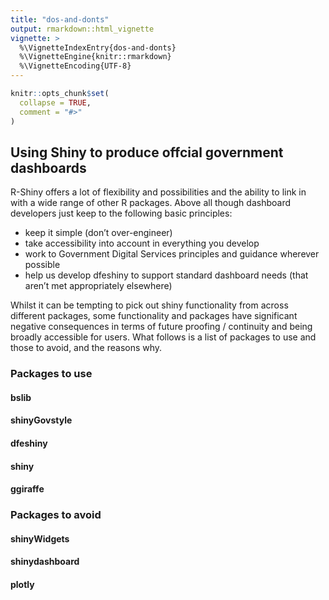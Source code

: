 ```yaml
---
title: "dos-and-donts"
output: rmarkdown::html_vignette
vignette: >
  %\VignetteIndexEntry{dos-and-donts}
  %\VignetteEngine{knitr::rmarkdown}
  %\VignetteEncoding{UTF-8}
---
```


```r
knitr::opts_chunk$set(
  collapse = TRUE,
  comment = "#>"
)
```

## Using Shiny to produce offcial government dashboards

R-Shiny offers a lot of flexibility and possibilities and the ability to link in with a wide range of other 
R packages. Above all though dashboard developers just keep to the following basic principles:

- keep it simple (don't over-engineer)
- take accessibility into account in everything you develop
- work to Government Digital Services principles and guidance wherever possible
- help us develop dfeshiny to support standard dashboard needs (that aren't met appropriately elsewhere)

Whilst it can be tempting to pick out shiny functionality from across different packages, some 
functionality and packages have significant negative consequences in terms of future proofing / 
continuity and being broadly accessible for users. What follows is a list of packages to use and 
those to avoid, and the reasons why.

### Packages to use

#### bslib



#### shinyGovstyle

#### dfeshiny

#### shiny

#### ggiraffe


### Packages to avoid

#### shinyWidgets

#### shinydashboard

#### plotly

